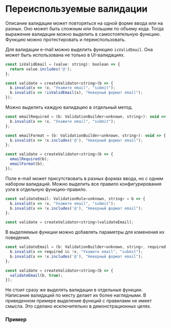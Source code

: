 
<Meta of={DocsStories} />

# Переиспользуемые валидации

Описание валидации может повторяться на одной форме ввода или на разных.
Оно может быть сложным или большим по объему кода.
Тогда выражение валидации можно выделить в самостоятельную функцию.
Функцию можно протестировать и переиспользовать.

Для валидации e-mail можно выделить функцию `isValidEmail`.
Она может быть использована не только в UI-валидациях.

```jsx static
const isValidEmail = (value: string): boolean => {
  return value.includes('@');
};

const validate = createValidator<string>(b => {
  b.invalid(x => !x, "Укажите email", "submit");
  b.invalid(x => !isValidEmail(x), "Неверный формат email");
});
```

Можно выделить каждую валидацию в отдельный метод.

```jsx static
const emailRequired = (b: ValidationBuilder<unknown, string>): void => {
  b.invalid(x => !x, "Укажите email", "submit");
};

const emailFormat = (b: ValidationBuilder<unknown, string>): void => {
  b.invalid(x => !x.includes('@'), "Неверный формат email");
};

const validate = createValidator<string>(b => {
  emailRequired(b);
  emailFormat(b);
});
```

Поле e-mail может присутствовать в разных формах ввода, но с одним набором валидаций.
Можно выделить все правило конфигурирования узла в отдельную функцию-правило.

```jsx static
const validateEmail: ValidationRule<unknown, string> = b => {
  b.invalid(x => !x, "Укажите email", "submit");
  b.invalid(x => !x.includes('@'), "Неверный формат email");
};

const validate = createValidator<string>(validateEmail);
```

В выделяемые функции можно добавлять параметры для изменения их поведения.

```jsx static
const validateEmail = (b: ValidationBuilder<unknown, string>, required: boolean): void => {
  b.invalid(x => required && !x, "Укажите email", "submit");
  b.invalid(x => !x.includes('@'), "Неверный формат email");
};

const validate = createValidator<string>(b => {
  validateEmail(b, true);
});
```

Не стоит сразу же выделять валидации в отдельные функции.
Написание валидаций по месту делает их более наглядными.
В приведенном примере выделение функций с правилами не имеет смысла.
Это сделано исключительно в демонстрационных целях.

### Пример

<Story of={DocsStories.Reusable} />
